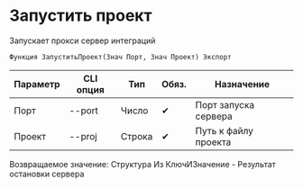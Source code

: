 ﻿---
sidebar_position: 2
---


# Запустить проект
 Запускает прокси сервер интеграций



`Функция ЗапуститьПроект(Знач Порт, Знач Проект) Экспорт`

  | Параметр | CLI опция | Тип | Обяз. | Назначение |
  |-|-|-|-|-|
  | Порт | --port | Число | &#x2714; | Порт запуска сервера |
  | Проект | --proj | Строка | &#x2714; | Путь к файлу проекта |

  
  Возвращаемое значение:   Структура Из КлючИЗначение - Результат остановки сервера

<br/>




```bsl title="Пример использования для 1С:Предприятие/OneScript"

```
    




